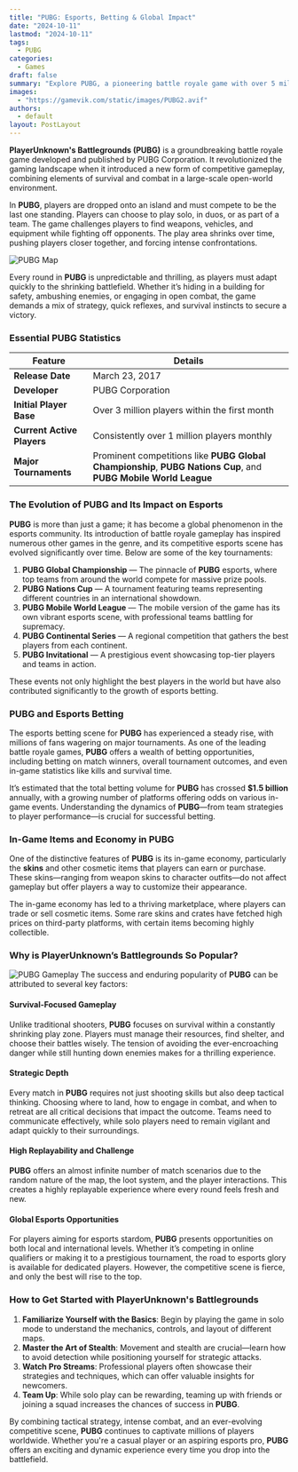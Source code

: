 ```yaml
---
title: "PUBG: Esports, Betting & Global Impact"
date: "2024-10-11"
lastmod: "2024-10-11"
tags: 
  - PUBG
categories: 
  - Games
draft: false
summary: "Explore PUBG, a pioneering battle royale game with over 5 million players, a thriving item market, and a dynamic esports betting scene."
images:
  - "https://gamevik.com/static/images/PUBG2.avif"
authors:
  - default
layout: PostLayout
---
```

**PlayerUnknown's Battlegrounds (PUBG)** is a groundbreaking battle royale game developed and published by PUBG Corporation. It revolutionized the gaming landscape when it introduced a new form of competitive gameplay, combining elements of survival and combat in a large-scale open-world environment.

In **PUBG**, players are dropped onto an island and must compete to be the last one standing. Players can choose to play solo, in duos, or as part of a team. The game challenges players to find weapons, vehicles, and equipment while fighting off opponents. The play area shrinks over time, pushing players closer together, and forcing intense confrontations.

![PUBG Map](https://gamevik.com/static/images/PUBG1.avif)

Every round in **PUBG** is unpredictable and thrilling, as players must adapt quickly to the shrinking battlefield. Whether it’s hiding in a building for safety, ambushing enemies, or engaging in open combat, the game demands a mix of strategy, quick reflexes, and survival instincts to secure a victory.

### **Essential PUBG Statistics**

| **Feature**                          | **Details**                                         |
|--------------------------------------|-----------------------------------------------------|
| **Release Date**                     | March 23, 2017                                      |
| **Developer**                        | PUBG Corporation                                    |
| **Initial Player Base**              | Over 3 million players within the first month       |
| **Current Active Players**           | Consistently over 1 million players monthly         |
| **Major Tournaments**                | Prominent competitions like **PUBG Global Championship**, **PUBG Nations Cup**, and **PUBG Mobile World League** |

### **The Evolution of PUBG and Its Impact on Esports**

**PUBG** is more than just a game; it has become a global phenomenon in the esports community. Its introduction of battle royale gameplay has inspired numerous other games in the genre, and its competitive esports scene has evolved significantly over time. Below are some of the key tournaments:

1. **PUBG Global Championship** — The pinnacle of **PUBG** esports, where top teams from around the world compete for massive prize pools.
2. **PUBG Nations Cup** — A tournament featuring teams representing different countries in an international showdown.
3. **PUBG Mobile World League** — The mobile version of the game has its own vibrant esports scene, with professional teams battling for supremacy.
4. **PUBG Continental Series** — A regional competition that gathers the best players from each continent.
5. **PUBG Invitational** — A prestigious event showcasing top-tier players and teams in action.

These events not only highlight the best players in the world but have also contributed significantly to the growth of esports betting.

### **PUBG and Esports Betting**

The esports betting scene for **PUBG** has experienced a steady rise, with millions of fans wagering on major tournaments. As one of the leading battle royale games, **PUBG** offers a wealth of betting opportunities, including betting on match winners, overall tournament outcomes, and even in-game statistics like kills and survival time.

It’s estimated that the total betting volume for **PUBG** has crossed **$1.5 billion** annually, with a growing number of platforms offering odds on various in-game events. Understanding the dynamics of **PUBG**—from team strategies to player performance—is crucial for successful betting.

### **In-Game Items and Economy in PUBG**

One of the distinctive features of **PUBG** is its in-game economy, particularly the **skins** and other cosmetic items that players can earn or purchase. These skins—ranging from weapon skins to character outfits—do not affect gameplay but offer players a way to customize their appearance. 

The in-game economy has led to a thriving marketplace, where players can trade or sell cosmetic items. Some rare skins and crates have fetched high prices on third-party platforms, with certain items becoming highly collectible.

### **Why is PlayerUnknown’s Battlegrounds So Popular?**
![PUBG Gameplay](https://gamevik.com/static/images/PUBG3.avif)
The success and enduring popularity of **PUBG** can be attributed to several key factors:

#### **Survival-Focused Gameplay**

Unlike traditional shooters, **PUBG** focuses on survival within a constantly shrinking play zone. Players must manage their resources, find shelter, and choose their battles wisely. The tension of avoiding the ever-encroaching danger while still hunting down enemies makes for a thrilling experience.

#### **Strategic Depth**

Every match in **PUBG** requires not just shooting skills but also deep tactical thinking. Choosing where to land, how to engage in combat, and when to retreat are all critical decisions that impact the outcome. Teams need to communicate effectively, while solo players need to remain vigilant and adapt quickly to their surroundings.

#### **High Replayability and Challenge**

**PUBG** offers an almost infinite number of match scenarios due to the random nature of the map, the loot system, and the player interactions. This creates a highly replayable experience where every round feels fresh and new.

#### **Global Esports Opportunities**

For players aiming for esports stardom, **PUBG** presents opportunities on both local and international levels. Whether it’s competing in online qualifiers or making it to a prestigious tournament, the road to esports glory is available for dedicated players. However, the competitive scene is fierce, and only the best will rise to the top.

### **How to Get Started with PlayerUnknown's Battlegrounds**

1. **Familiarize Yourself with the Basics**: Begin by playing the game in solo mode to understand the mechanics, controls, and layout of different maps.
2. **Master the Art of Stealth**: Movement and stealth are crucial—learn how to avoid detection while positioning yourself for strategic attacks.
3. **Watch Pro Streams**: Professional players often showcase their strategies and techniques, which can offer valuable insights for newcomers.
4. **Team Up**: While solo play can be rewarding, teaming up with friends or joining a squad increases the chances of success in **PUBG**.

By combining tactical strategy, intense combat, and an ever-evolving competitive scene, **PUBG** continues to captivate millions of players worldwide. Whether you're a casual player or an aspiring esports pro, **PUBG** offers an exciting and dynamic experience every time you drop into the battlefield.
